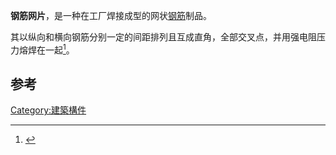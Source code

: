 {{refimprove||time=2019-03-02T07:55:23+00:00}}'''钢筋网片'''，是一种在工厂焊接成型的网状[[钢筋|钢筋]]制品。

其以纵向和横向钢筋分别一定的间距排列且互成直角，全部交叉点，并用强电阻压力熔焊在一起<ref>{{cite news|title=拉结钢筋和钢筋网片如何设置|url=http://www.jianshe99.com/jianzao/ziliao/xu2013080908492512106930.shtml|accessdate=2013-11-22|newspaper=建筑工程教育网}}</ref>。

==参考==
{{reflist}}
[[Category:建築構件|Category:建築構件]]